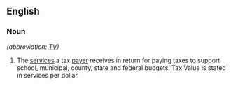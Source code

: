 ==English==

===Noun===
{{en-noun}} ''(abbreviation: [[TV]])''

# The [[services]] a tax [[payer]] receives in return for paying taxes to support school, municipal, county, state and federal budgets. Tax Value is stated in services per dollar.
